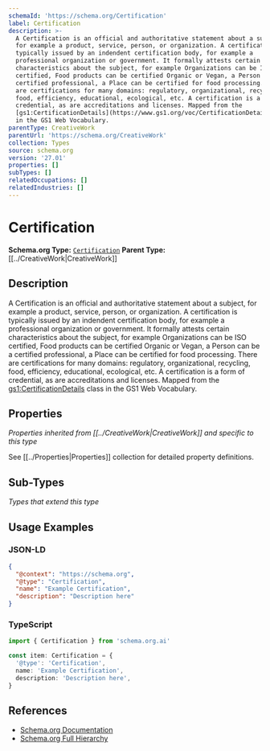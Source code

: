 ```yaml
---
schemaId: 'https://schema.org/Certification'
label: Certification
description: >-
  A Certification is an official and authoritative statement about a subject,
  for example a product, service, person, or organization. A certification is
  typically issued by an indendent certification body, for example a
  professional organization or government. It formally attests certain
  characteristics about the subject, for example Organizations can be ISO
  certified, Food products can be certified Organic or Vegan, a Person can be a
  certified professional, a Place can be certified for food processing. There
  are certifications for many domains: regulatory, organizational, recycling,
  food, efficiency, educational, ecological, etc. A certification is a form of
  credential, as are accreditations and licenses. Mapped from the
  [gs1:CertificationDetails](https://www.gs1.org/voc/CertificationDetails) class
  in the GS1 Web Vocabulary.
parentType: CreativeWork
parentUrl: 'https://schema.org/CreativeWork'
collection: Types
source: schema.org
version: '27.01'
properties: []
subTypes: []
relatedOccupations: []
relatedIndustries: []
---
```

# Certification

**Schema.org Type:** [`Certification`](https://schema.org/Certification)
**Parent Type:** [[../CreativeWork|CreativeWork]]

## Description

A Certification is an official and authoritative statement about a subject, for example a product, service, person, or organization. A certification is typically issued by an indendent certification body, for example a professional organization or government. It formally attests certain characteristics about the subject, for example Organizations can be ISO certified, Food products can be certified Organic or Vegan, a Person can be a certified professional, a Place can be certified for food processing. There are certifications for many domains: regulatory, organizational, recycling, food, efficiency, educational, ecological, etc. A certification is a form of credential, as are accreditations and licenses. Mapped from the [gs1:CertificationDetails](https://www.gs1.org/voc/CertificationDetails) class in the GS1 Web Vocabulary.

## Properties

*Properties inherited from [[../CreativeWork|CreativeWork]] and specific to this type*

See [[../Properties|Properties]] collection for detailed property definitions.

## Sub-Types

*Types that extend this type*

## Usage Examples

### JSON-LD

```json
{
  "@context": "https://schema.org",
  "@type": "Certification",
  "name": "Example Certification",
  "description": "Description here"
}
```

### TypeScript

```typescript
import { Certification } from 'schema.org.ai'

const item: Certification = {
  '@type': 'Certification',
  name: 'Example Certification',
  description: 'Description here',
}
```

## References

- [Schema.org Documentation](https://schema.org/Certification)
- [Schema.org Full Hierarchy](https://schema.org/docs/full.html)
